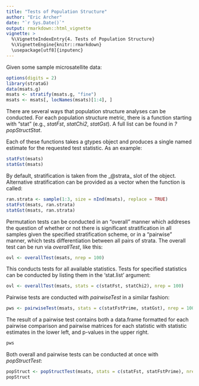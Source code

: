 ```yaml
---
title: "Tests of Population Structure"
author: "Eric Archer"
date: "`r Sys.Date()`"
output: rmarkdown::html_vignette
vignette: >
  %\VignetteIndexEntry{4. Tests of Population Structure}
  %\VignetteEngine{knitr::rmarkdown}
  \usepackage[utf8]{inputenc}
---
```

Given some sample microsatellite data:
```r
options(digits = 2)
library(strataG)
data(msats.g)
msats <- stratify(msats.g, "fine")
msats <- msats[, locNames(msats)[1:4], ]
```

There are several ways that population structure analyses can be conducted. For each population structure metric, there is a function starting with "stat" (e.g., _statFst_, _statChi2_, _statGst_). A full list can be found in _?popStructStat_.

Each of these functions takes a gtypes object and produces a single named estimate for the requested test statistic. As an example:
```r
statFst(msats)
statGst(msats)
```

By default, stratification is taken from the _@strata_ slot of the object. Alternative stratification can be provided as a vector when the function is called:
```r
ran.strata <- sample(1:3, size = nInd(msats), replace = TRUE)
statFst(msats, ran.strata)
statGst(msats, ran.strata)
```

Permutation tests can be conducted in an "overall" manner which addreses the question of whether or not there is significant stratification in all samples given the specified stratification scheme, or in a "pairwise" manner, which tests differentiation between all pairs of strata. The overall test can be run via _overallTest_, like this:
```r
ovl <- overallTest(msats, nrep = 100)
```

This conducts tests for all available statistics. Tests for specified statistics can be conducted by listing them in the 'stat.list' argument:
```r
ovl <- overallTest(msats, stats = c(statFst, statChi2), nrep = 100)
```

Pairwise tests are conducted with _pairwiseTest_ in a similar fashion:
```r
pws <- pairwiseTest(msats, stats = c(statFstPrime, statGst), nrep = 100)
```

The result of a pairwise test contains both a data.frame formatted for each pairwise comparison and pairwise matrices for each statistic with statistic estimates in the lower left, and p-values in the upper right.
```r
pws
```

Both overall and pairwise tests can be conducted at once with _popStructTest_: 
```r
popStruct <- popStructTest(msats, stats = c(statFst, statFstPrime), nrep = 100, quietly = TRUE)
popStruct
```